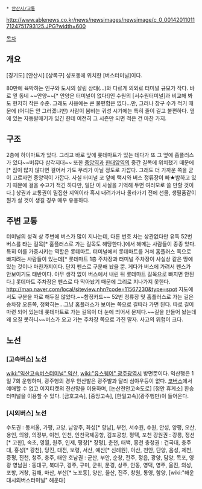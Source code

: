  * [[안산시/교통]]

http://www.ablenews.co.kr/news/newsimages/newsimage/c_0_001420110117124751793125.JPG?width=600

[[목차]]
== 개요 ==
[경기도] [안산시] [상록구] 성포동에 위치한 [버스터미널]이다.

80만에 육박하는 인구와 도시의 살림 상태(...)와 다르게 의외로 터미널 규모가 작다. 바로 옆 동네 ~~안양~~[* 안양은 터미널이 없다!]인 수원의 [서수원터미널]과 비교해 봐도 현저히 작은 수준. 그래도 사용에는 큰 불편함은 없다...만, 그러나 창구 수가 적기 때문에 (어디든 안 그러겠냐만) 사람이 붐비는 귀성 시기에는 특히 줄이 길고 불편하다. 옆에 있는 자동발매기가 있긴 한데 여전히 그 시즌만 되면 적은 건 마찬 가지.

== 구조 ==
2층에 하이마트가 있다. 그리고 바로 앞에 롯데마트가 있는 데다가 또 그 옆에 홈플러스가 있다~~버뮤다 삼각지대~~ 또한 [[중앙역(안산선)|중앙역]]과 [[한대앞역]]의 중간 길목에 위치했기 때문에[* 짐이 많지 않다면 걸어서 가도 무리가 아닐 정도로 가깝다. 그래도 더 가까운 쪽을 굳이 고르자면 중앙역이 가깝다. 사실 터미널 코 앞에 택시와 버스 정류장이 빠★밤하고 있기 때문에 걸을 수고가 적긴 하다만, 일단 이 사실을 기억해 두면 여러모로 쓸 만할 것이다.] 상권과 교통권이 밀집한 지역이라 혹시 내려가거나 올라가기 전에 선물, 생필품같이 뭔가 살 것이 생길 경우 매우 유용하다.

== 주변 교통 ==
터미널의 성격 상 주변에 버스가 많이 지나는데, 다른 번호 차는 상관없다만 유독 52번 버스를 타는 길목[* 홈플러스로 가는 길목도 해당한다.]에서 해메는 사람들이 종종 있다. 특히 이를 가중시키는 역할은 롯데마트. 터미널에서 롯데마트를 거쳐 홈플러스 쪽으로 빠지려는 사람들이 있는데[* 롯데마트 1층 주차장과 터미널 주차장이 사실상 같은 땅에 있는 것이나 마찬가지이다. 단지 펜스로 구분해 놨을 뿐. 게다가 버스에 가려서 펜스가 안보이기도 태반이다. 아무 생각 없이 버스에서 내린 뒤 롯데마트 길목으로 빠지면 안된다.] 롯데마트 주차장은 펜스로 다 막아놨기 때문에 그리로 지나가지 못한다. [[http://map.naver.com/local/siteview.nhn?code=11567230&type=spot]] 지도에서도 구분을 따로 해두질 않았다.~~함정카드~~ 52번 정류장 및 홈플러스로 가는 길은 승차장 오른쪽, 정확히는...그냥 홈플러스가 보이는 쪽으로 길따라 가면 된다. 따로 길이 마련 되어 있는데 롯데마트로 가는 길목이 더 눈에 띄어서 문제다.~~길을 만들어 놨는데 왜 오질 못하니~~버스가 오고 가는 주차장 쪽으로 가진 말자. 사고의 위험이 크다. 

== 노선 ==
=== [고속버스] 노선 ===
[[wiki:"익산고속버스터미널" 익산]], [[wiki:"유스퀘어" 광주광역시]] 방면뿐이다. 익산행은 1일 7회 운행하며, 광주행의 경우 안산발은 광주발과 달리 심야우등이 없다. [http://www.kobus.co.kr/ 코버스]에서 예매할 수 없고 이지티켓의 전산망을 이용하며, [논산천안고속도로] [정안 휴게소] 환승 터미널을 이용할 수 있다. [금호고속], [중앙고속], [한일고속](광주행만)이 들어온다.

=== [시외버스] 노선 ===
수도권 : 동서울, 가평, 고양, 남양주, 화성[* 향남], 부천, 서수원, 수원, 안성, 양평, 오산, 용인, 의왕, 의정부, 이천, 인천, 인천국제공항, 김포공항, 평택, 포천
강원권 : 강릉, 정선[* 고한], 속초, 영월, 원주, 인제, 평창[* 장평], 춘천, 태백, 홍천 
충청권 : 건국대, 충주대, 홍성[* 광천], 당진, 대전, 보령, 서산, 예산[* 신례원], 아산, 천안, 단양, 음성, 제천, 증평, 진천, 청주, 충주, 태안
호남권 : 군산, 부안, 순창, 전주, 정읍, 광양, 담양, 목포, 영광 
영남권 : 동대구, 북대구, 경주, 구미, 군위, 문경, 상주, 안동, 영덕, 영주, 울진, 의성, 포항, 거창, 김해, 마산, 부산[* 노포동], 양산,  울산, 진주, 창원, 통영, 함양, [wiki:"해운대시외버스터미널" 해운대] 
